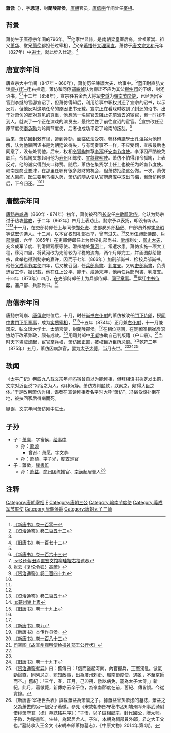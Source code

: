 '''蕭倣'''（{{bd|796年||875年||catIdx=X蕭}}），字'''思道'''，封'''蘭陵郡侯'''，[[唐朝|唐朝]]官员，[[唐僖宗|唐僖宗]]年间曾任[[宰相|宰相]]。

== 背景 ==
萧仿生于[[唐德宗|唐德宗]]年间的796年。<ref name=NBT101>[[:s:新唐书/卷101|《新唐书》卷一百零一]]</ref><ref name=ZZTJ252>[[:s:资治通鉴/卷252|《资治通鉴》卷二百五十二]]</ref>他家世显赫，是[[南朝梁|南朝梁]]皇室后裔，曾祖[[萧嵩|萧嵩]]、祖父[[萧华_(唐朝)|萧华]]、堂兄[[萧俛|萧俛]]都担任过宰相，<ref name=NBT101/>父亲[[蕭悟|蕭悟]]任[[大理司直|大理司直]]。萧仿于[[唐文宗|唐文宗]][[太和_(唐朝)|太和]]元年（827年）中[[进士|进士]]，就此步入仕途。<ref name=BT172>[[:s:旧唐书/卷172|《旧唐书》卷一百七十二]]</ref>

== 唐宣宗年间 ==
[[唐宣宗|唐宣宗]][[大中_(唐朝)|大中]]年间（847年 - 860年），萧仿历任[[諫議大夫|諫議大夫]]、[[给事中|给事中]]。<ref name=BT172/>[[蓝田县|蓝田]]尉直弘文馆[[柳珪|柳-{珪}-]]迁右拾遗，萧仿和同僚[[郑裔绰|郑裔绰]]认为柳珪不应为其父[[柳仲郢|柳仲郢]]的下级，封还诏书。<ref name=NBT163>[[:s:新唐书/卷163|《新唐书》卷一百六十三]]</ref><ref>[[:s:驳还蓝田尉直宏文馆柳珪擢右拾遗奏|:s:驳还蓝田尉直宏文馆柳珪擢右拾遗奏]]</ref>十二年（858年），宣宗任右金吾大将军[[李燧|李燧]]为[[嶺南节度使|嶺南节度使]]，已经派出宦官到李燧的官邸宣诏了，但萧仿得知后，利用给事中职权封还了宣宗的诏书，以示反对，但他反对这项任命的原因史书无载。宣宗正在看戏时收到了封还的诏书，出于对萧仿的反对意见的尊重，他想派一名宦官去阻止先前派去的宦官，但一时找不到人，就派了一个正在演戏的演员去，最终拦住了前往宣诏的宦官。<ref>[[:s:复论令狐氵高疏|张云《复论令狐氵高疏》]]</ref>宣宗改任泾原节度使[[李承勳|李承勳]]为岭南节度使，后者也成功平定了岭南的叛乱。<ref>[[:s:资治通鉴/卷249|《资治通鉴》卷二百四十九]]</ref>

后来，萧仿因封敕有误，遭到弹劾，面临依法受罚。[[翰林侍講學士|翰林侍講學士]][[孔溫裕|孔溫裕]]为他辩解，认为他驳回诏书是为朝廷论得失，与有司奏事不一样，不应受罚，宣宗最后也同意了，没有处罚他。后来，权相[[令狐綯|令狐綯]]推荐[[李涿|李涿]]任[[安南节度使|安南节度使]]。李涿因严酷被免职后，令狐綯又想起用他为[[寿州|寿州]]团练使、[[宣歙|宣歙]][[觀察使|觀察使]]。萧仿不怕得罪令狐綯，上表反对，他的诚实得到交口称赞。随后，萧仿在集贤学士任上也被任为岭南节度使。岭南是商业要津，在那里任职有很多敛财的机会，但萧仿拒绝这么做。一次，萧仿家人患病，医生要用乌梅入药，萧仿的随从便从官府府库中取出乌梅，但萧仿察觉后，下令归还。<ref name=NBT101/><ref name=BT172/>

== 唐懿宗年间 ==
[[唐懿宗|唐懿宗]][[咸通|咸通]]（860年 - 874年）初年，萧仿被召回[[长安|长安]]任[[左散騎常侍|左散騎常侍]]。他认为懿宗过于热衷[[佛教|佛教]]，于二年（862年）四月上表劝止。懿宗予以表扬，却没有听从。<ref name=BT172/><ref>[[:s:资治通鉴/卷250|《资治通鉴》卷二百五十]]</ref>十一月，在吏部侍郎任上与同僚[[郑处诲|郑处诲]]、吏部员外郎[[杨俨|杨俨]]、户部员外郎[[崔彦昭|崔彦昭]]等试宏词选人。十二月，以本官权知礼部贡举，曾有过失。<ref>[[:s:蕲州谢上表|:s:蕲州谢上表]]</ref>又历任[[禮部侍郎|禮部侍郎]]、[[戶部侍郎|戶部侍郎]]，六年（865年）在吏部侍郎任上为检校礼部尚书、[[滑州|滑州]]刺史、[[御史大夫|御史大夫]]，充义成军节度、判滑颍观察等使。滑州地处[[黄河|黄河]]上，常遭水患。萧仿实施一项大工程，移河四里，将黄河改为先前较为平稳的流向，两个月即完工，并画图献给懿宗，此举也得到懿宗的嘉许，因而于七年（866年）加刑部尚书、检校兵部尚书。他任[[义成军节度使|义成军节度使]]四年，后又被召回，任[[兵部尚書|兵部尚書]]、[[判度支|判度支]]。又转[[吏部尚書|吏部尚書]]，负责选官工作，据记载，他在任上公平、能干。咸通末年，他再任兵部尚書、判度支。十四年（873年）四月，在吏部侍郎任上为兵部侍郎、[[同平章事|同平章事]]。<ref name=BT19-1>[[:s:旧唐书/卷019上|《旧唐书》卷一十九上]]</ref>累迁[[中书侍郎|中书侍郎]]，兼户部、兵部尚书。<ref name=BT172/>

== 唐僖宗年间 ==
唐懿宗驾崩、[[唐僖宗|唐僖宗]]继位后，十月，时任[[尚书左仆射|尚书左仆射]]的萧仿被改任[[門下侍郎|門下侍郎]]，授[[同中書門下平章事|同中書門下平章事]]，成为[[实质宰相|实质宰相]]，<ref name=ZZTJ252/><ref name=NBT9>[[:s:新唐书/卷009|《新唐书》卷九]]</ref>十五年（874年）正月兼[[右仆射|右仆射]]，十一月兼[[司空|司空]]、[[弘文馆|弘文馆]]大学士、太清宫使，封蘭陵郡侯。<ref>《新唐书》本传作县侯。</ref>在相位期间，在同僚宰相崔彦昭协助下改革弊政，颇有成效。<ref name=NBT183>[[:s:新唐书/卷183|《新唐书》卷一百八十三]]</ref>用司封郎中[[王凝_(唐朝)|王凝]]协助自己判版籍（户口册）。<ref>[[:s:故宣州观察使检校礼部王公行状|司空图《故宣州观察使检校礼部王公行状》]]</ref>当时天下盗贼蜂起，宦官掌兵权，萧仿因正直，被权臣近臣所忌恨。<ref name=NBT101/>[[乾符|乾符]]二年（875年）五月，萧仿因病辞官，罢为[[太子太傅|太子太傅]]，当月去世。<ref name=ZZTJ252/><ref name=BT19-2>[[:s:旧唐书/卷019下|《旧唐书》卷一十九下]]</ref><ref>《[[资治通鉴考异|资治通鉴考异]]》曰：舊傳曰：「俄而盜起河南，內官握兵，王室濁亂。倣氣勁論直，同列忌之，罷知政事，出為廣州刺史、嶺南節度使，遇亂，不至京師而卒。」舊紀：「三年，春，正月，己卯朔，倣以病免，罷為太子太傅。」新紀，此月，蕭倣薨，新傳亦云卒于位，為嶺南節度在前，舊紀、傳皆誤。今從實錄。</ref>

== 轶闻 ==
《[[太平广记|太平广记]]》卷四九八载文宗年间[[冯宿|冯宿]]曾自以为能拜相，但拜相诏书拟定发出前，文宗对近臣说“冯宿之为人，似非沉静。萧仿方判盐铁，朕察之，颇得大臣之体。”于是改用萧仿为相，谒者在宣读拜相者名字时大呼“萧仿”，冯宿受惊扑倒在地，被扶回家后得病而死。

疑误，文宗年间萧仿刚中进士。

== 子孙 ==
*子：[[萧廪_(唐朝)|萧廪]]，字富侯，[[给事中|给事中]]
**孙：[[萧顷|萧顷]]
***曾孙：萧愿，字文恭
**孙：[[萧熲|萧熲]]，字子光，[[度支巡官|度支巡官]]
*子：蕭徵，[[祕書監|祕書監]]
**孙：[[萧益|萧益]]，[[商州_(北周)|商州]]团练推官、[[南漢|南漢]]起居舍人<ref name=xz>《新唐書·宰相世系表》誤載蕭益為萧廪之子。據蕭益曾孫萧揔的墓誌，蕭益之父為蕭倣的另一個兒子蕭徵。參見《宋故朝奉郎守秘书丞知端州军州事武骑尉借绯萧府君（揔）墓誌铭并序》：“子悟，以子倣相懿宗，封代國公，贈太师。子徵，为祕書監。生益，為起居舍人。子漼，本朝為祠部員外郎，君之大王父也。”墓誌收入王金文《宋朝奉郎萧揔墓志》，《中原文物》2014年第4期。</ref>

== 注释 ==
{{reflist}}
{{start box}}
{{s-before|[[王铎_(唐朝)|王铎]]}}
{{s-title|[[唐朝|唐朝]][[尚书左仆射|尚书左仆射]]|（非宰相）<br>873年}}
{{s-after|[[刘邺|刘邺]]}}
{{s-before|[[萧邺|萧邺]]}}
{{s-title|[[唐朝|唐朝]][[尚书右仆射|尚书右仆射]]|874年}}
{{s-after|[[崔彦昭|崔彦昭]]}}
{{s-before|[[韦保衡|韦保衡]]}}
{{s-title|[[唐朝|唐朝]][[司空|司空]]|874年—875年}}
{{s-after|[[崔彦昭|崔彦昭]]}}
{{end box}}

{{DEFAULTSORT:X}}
[[Category:唐朝宰相|Category:唐朝宰相]]
[[Category:兰陵萧氏|F]]
[[Category:唐朝三公|Category:唐朝三公]]
[[Category:岭南节度使|Category:岭南节度使]]
[[Category:義成军节度使|Category:義成军节度使]]
[[Category:唐朝侯爵|Category:唐朝侯爵]]
[[Category:唐朝太子三师|Category:唐朝太子三师]]
